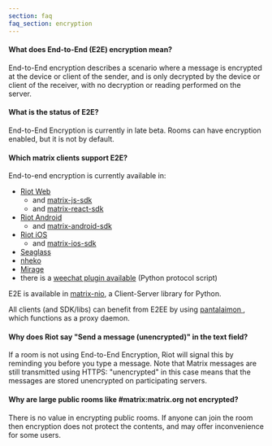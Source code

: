 ```yaml
---
section: faq
faq_section: encryption
---
```


#### What does End-to-End (E2E) encryption mean?

End-to-End encryption describes a scenario where a message is encrypted at the device or client of the sender, and is only decrypted by the device or client of the receiver, with no decryption or reading performed on the server.

#### What is the status of E2E?

End-to-End Encryption is currently in late beta. Rooms can have encryption enabled, but it is not by default.

#### Which matrix clients support E2E?

End-to-end encryption is currently available in:

- [Riot Web](https://github.com/vector-im/riot-web/)
  - and [matrix-js-sdk](https://github.com/matrix-org/matrix-js-sdk)
  - and [matrix-react-sdk](https://github.com/matrix-org/matrix-react-sdk)
- [Riot Android](https://github.com/vector-im/riot-android/)
  - and <a href="https://github.com/matrix-org/matrix-android-sdk">matrix-android-sdk</a>
- [Riot iOS](https://github.com/vector-im/riot-ios/)
  - and [matrix-ios-sdk](https://github.com/matrix-org/matrix-ios-sdk)
- <a href="https://github.com/neilalexander/seaglass">Seaglass</a>
- <a href="https://github.com/Nheko-Reborn/nheko">nheko</a>
- [Mirage](https://github.com/mirukana/mirage)
- there is a [weechat plugin available](https://github.com/poljar/weechat-matrix) (Python protocol script)

E2E is available in [matrix-nio](https://github.com/poljar/matrix-nio), a Client-Server library for Python.

All clients (and SDK/libs) can benefit from E2EE by using [pantalaimon
](https://github.com/matrix-org/pantalaimon), which functions as a proxy daemon.

#### Why does Riot say "Send a message (unencrypted)" in the text field?

If a room is not using End-to-End Encryption, Riot will signal this by reminding you before you type a message. Note that Matrix messages are still transmitted using HTTPS: "unencrypted" in this case means that the messages are stored unencrypted on participating servers.

#### Why are large public rooms like #matrix:matrix.org not encrypted?

There is no value in encrypting public rooms. If anyone can join the room then encryption does not protect the contents, and may offer inconvenience for some users.

